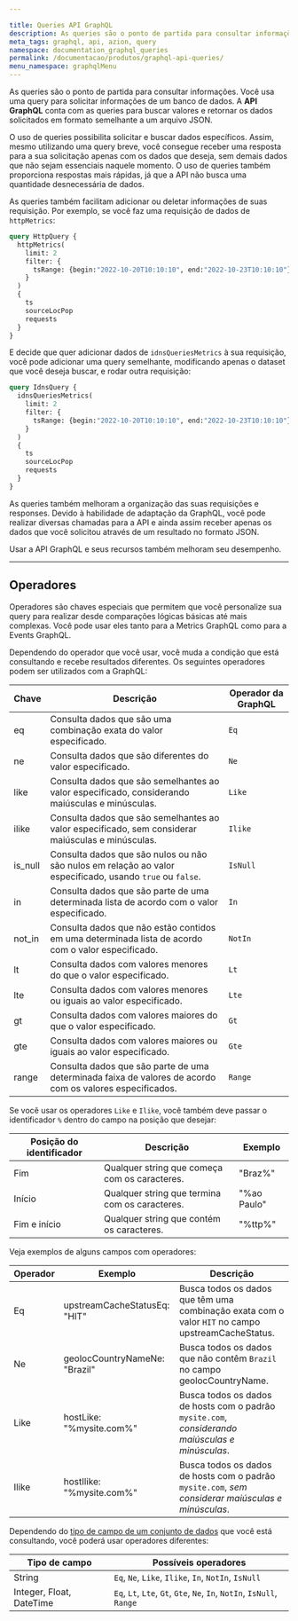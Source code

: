 ```yaml
---

title: Queries API GraphQL
description: As queries são o ponto de partida para consultar informações. Você usa uma query para solicitar informações de um banco de dados.
meta_tags: graphql, api, azion, query
namespace: documentation_graphql_queries
permalink: /documentacao/produtos/graphql-api-queries/
menu_namespace: graphqlMenu
---
```


As queries são o ponto de partida para consultar informações. Você usa uma query para solicitar informações de um banco de dados. A **API GraphQL** conta com as queries para buscar valores e retornar os dados solicitados em formato semelhante a um arquivo JSON.

O uso de queries possibilita solicitar e buscar dados específicos. Assim, mesmo utilizando uma query breve, você consegue receber uma resposta para a sua solicitação apenas com os dados que deseja, sem demais dados que não sejam essenciais naquele momento. O uso de queries também proporciona respostas mais rápidas, já que a API não busca uma quantidade desnecessária de dados.

As queries também facilitam adicionar ou deletar informações de suas requisição. Por exemplo, se você faz uma requisição de dados de `httpMetrics`:

```graphql
query HttpQuery {
  httpMetrics(
    limit: 2
    filter: {
      tsRange: {begin:"2022-10-20T10:10:10", end:"2022-10-23T10:10:10"}
    }
  ) 
  {	
    ts
    sourceLocPop
    requests
  }
}
```

E decide que quer adicionar dados de `idnsQueriesMetrics` à sua requisição, você pode adicionar uma query semelhante, modificando apenas o dataset que você deseja buscar, e rodar outra requisição:

```graphql
query IdnsQuery {
  idnsQueriesMetrics(
    limit: 2
    filter: {
      tsRange: {begin:"2022-10-20T10:10:10", end:"2022-10-23T10:10:10"}
    }
  ) 
  {
    ts
    sourceLocPop
    requests
  }
}
```

As queries também melhoram a organização das suas requisições e responses. Devido à habilidade de adaptação da GraphQL, você pode realizar diversas chamadas para a API e ainda assim receber apenas os dados que você solicitou através de um resultado no formato JSON.

Usar a API GraphQL e seus recursos também melhoram seu desempenho.

---

## Operadores

Operadores são chaves especiais que permitem que você personalize sua query para realizar desde comparações lógicas básicas até mais complexas. Você pode usar eles tanto para a Metrics GraphQL como para a Events GraphQL.

Dependendo do operador que você usar, você muda a condição que está consultando e recebe resultados diferentes. Os seguintes operadores podem ser utilizados com a GraphQL:

| Chave | Descrição | Operador da GraphQL |
| ----- | --------- | ------------------- |
| eq | Consulta dados que são uma combinação exata do valor especificado. | `Eq` |
| ne | Consulta dados que são diferentes do valor especificado. | `Ne` |
| like | Consulta dados que são semelhantes ao valor especificado, considerando maiúsculas e minúsculas. | `Like` |
| ilike | Consulta dados que são semelhantes ao valor especificado, sem considerar maiúsculas e minúsculas. | `Ilike` |
| is_null | Consulta dados que são nulos ou não são nulos em relação ao valor especificado, usando `true` ou `false`. | `IsNull` |
| in | Consulta dados que são parte de uma determinada lista de acordo com o valor especificado. | `In` |
| not_in | Consulta dados que não estão contidos em uma determinada lista de acordo com o valor especificado. | `NotIn` |
| lt | Consulta dados com valores menores do que o valor especificado. | `Lt` |
| lte | Consulta dados com valores menores ou iguais ao valor especificado. | `Lte` |
| gt | Consulta dados com valores maiores do que o valor especificado. | `Gt` |
| gte | Consulta dados com valores maiores ou iguais ao valor especificado. | `Gte` |
| range | Consulta dados que são parte de uma determinada faixa de valores de acordo com os valores especificados. | `Range` |

Se você usar os operadores `Like` e `Ilike`, você também deve passar o identificador `%` dentro do campo na posição que desejar:

| Posição do identificador | Descrição | Exemplo |
| ------------------ | ----------- | -------- |
| Fim | Qualquer string que começa com os caracteres. | "Braz%" |
| Início | Qualquer string que termina com os caracteres. | "%ao Paulo" |
| Fim e início | Qualquer string que contém os caracteres. | "%ttp%" |

Veja exemplos de alguns campos com operadores:

| Operador | Exemplo | Descrição |
| -------- | ------- | --------- |
| Eq | upstreamCacheStatusEq: "HIT" | Busca todos os dados que têm uma combinação exata com o valor `HIT` no campo upstreamCacheStatus. |
| Ne | geolocCountryNameNe: "Brazil" | Busca todos os dados que não contêm `Brazil` no campo geolocCountryName. |
| Like | hostLike: "%mysite.com%" | Busca todos os dados de hosts com o padrão `mysite.com`, *considerando maiúsculas e minúsculas*. |
| Ilike | hostIlike: "%mysite.com%" | Busca todos os dados de hosts com o padrão `mysite.com`, *sem considerar maiúsculas e minúsculas*. |

Dependendo do [tipo de campo de um conjunto de dados](/pt-br/documentacao/produtos/graphql-api-recursos/#conjuntos-de-dados) que você está consultando, você poderá usar operadores diferentes:

| Tipo de campo | Possíveis operadores |
| ------------- | -------------------- |
| String | `Eq`, `Ne`, `Like`, `Ilike`, `In`, `NotIn`, `IsNull` |
| Integer, Float, DateTime | `Eq`, `Lt`, `Lte`, `Gt`, `Gte`, `Ne`, `In`, `NotIn`, `IsNull`, `Range` |


